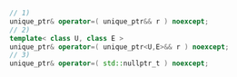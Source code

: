 ```cpp
// 1)
unique_ptr& operator=( unique_ptr&& r ) noexcept;
// 2)
template< class U, class E >
unique_ptr& operator=( unique_ptr<U,E>&& r ) noexcept;
// 3)
unique_ptr& operator=( std::nullptr_t ) noexcept;
```